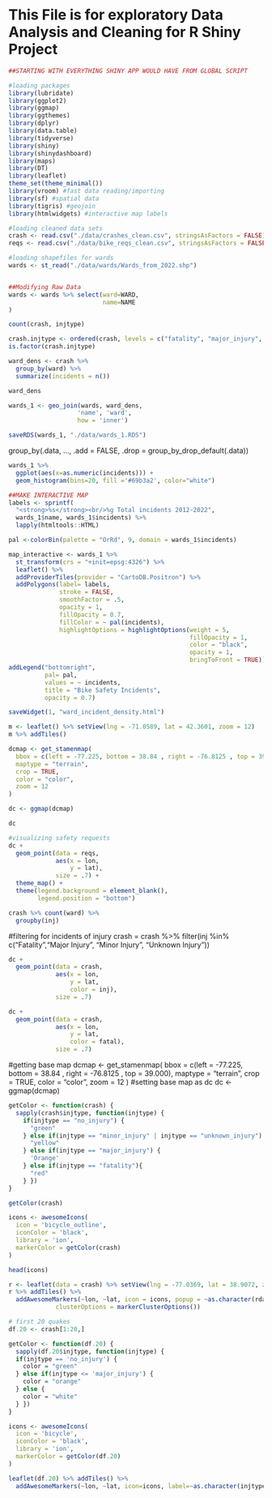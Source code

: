 # This File is for exploratory Data Analysis and Cleaning for R Shiny Project
```r

##STARTING WITH EVERYTHING SHINY APP WOULD HAVE FROM GLOBAL SCRIPT

#loading packages
library(lubridate)
library(ggplot2)
library(ggmap)
library(ggthemes)
library(dplyr)
library(data.table)
library(tidyverse)
library(shiny)
library(shinydashboard)
library(maps)
library(DT)
library(leaflet)
theme_set(theme_minimal())
library(vroom) #fast data reading/importing
library(sf) #spatial data
library(tigris) #geojoin
library(htmlwidgets) #interactive map labels

#loading cleaned data sets
crash <- read.csv("./data/crashes_clean.csv", stringsAsFactors = FALSE) #cleaned crash data involving at least one bicycle between 2012-2022
reqs <- read.csv("./data/bike_reqs_clean.csv", stringsAsFactors = FALSE) #Safety requests shared by bikers

#loading shapefiles for wards
wards <- st_read("./data/wards/Wards_from_2022.shp")


##Modifying Raw Data
wards <- wards %>% select(ward=WARD,
                          name=NAME
)
```



```r
count(crash, injtype)
```
```r
crash.injtype <- ordered(crash, levels = c("fatality", "major_injury", "minor_injury", "unknown_injury", "no_injury"))
is.factor(crash.injtype)
```


```r
ward_dens <- crash %>%
  group_by(ward) %>%
  summarize(incidents = n())

```
```r
ward_dens
```


```r
wards_1 <- geo_join(wards, ward_dens,
                   'name', 'ward',
                   how = 'inner')
```
```r
saveRDS(wards_1, "./data/wards_1.RDS")
```


group_by(.data, ..., .add = FALSE, .drop = group_by_drop_default(.data))

```r
wards_1 %>%
  ggplot(aes(x=as.numeric(incidents))) +
  geom_histogram(bins=20, fill ='#69b3a2', color="white")
```

```r
##MAKE INTERACTIVE MAP
labels <- sprintf(
  "<strong>%s</strong><br/>%g Total incidents 2012-2022",
  wards_1$name, wards_1$incidents) %>%
  lapply(htmltools::HTML)

pal <-colorBin(palette = "OrRd", 9, domain = wards_1$incidents)

map_interactive <- wards_1 %>%
  st_transform(crs = "+init=epsg:4326") %>%
  leaflet() %>%
  addProviderTiles(provider = "CartoDB.Positron") %>%
  addPolygons(label= labels,
              stroke = FALSE,
              smoothFactor = .5,
              opacity = 1,
              fillOpacity = 0.7,
              fillColor = ~ pal(incidents),
              highlightOptions = highlightOptions(weight = 5,
                                                  fillOpacity = 1,
                                                  color = "black",
                                                  opacity = 1,
                                                  bringToFront = TRUE))
addLegend("bottomright",
          pal= pal,
          values = ~ incidents,
          title = "Bike Safety Incidents",
          opacity = 0.7)

saveWidget(1, "ward_incident_density.html")
```






```r
m <- leaflet() %>% setView(lng = -71.0589, lat = 42.3601, zoom = 12)
m %>% addTiles()
```





































































```r
dcmap <- get_stamenmap(
  bbox = c(left = -77.225, bottom = 38.84 , right = -76.8125 , top = 39.000),
  maptype = "terrain",
  crop = TRUE,
  color = "color",
  zoom = 12
)
```
```r
dc <- ggmap(dcmap)
```

```r
dc
```
```r
#visualizing safety requests
dc +
  geom_point(data = reqs,
             aes(x = lon,
                 y = lat),
             size = .7) +
  theme_map() +
  theme(legend.background = element_blank(),
        legend.position = "bottom")

```

```r
crash %>% count(ward) %>%
  groupby(inj)
```
#filtering for incidents of injury
crash = crash %>% filter(inj %in% c("Fatality","Major Injury", "Minor Injury", "Unknown Injury"))

```r

dc +
  geom_point(data = crash,
             aes(x = lon,
                 y = lat,
                 color = inj),
             size = .7)

```


```r

dc +
  geom_point(data = crash,
             aes(x = lon,
                 y = lat,
                 color = fatal),
             size = .7)
```



#getting base map
dcmap <- get_stamenmap(
  bbox = c(left = -77.225, bottom = 38.84 , right = -76.8125 , top = 39.000),
  maptype = "terrain",
  crop = TRUE,
  color = "color",
  zoom = 12
)
#setting base map as dc
dc <- ggmap(dcmap)

```r
getColor <- function(crash) {
  sapply(crash$injtype, function(injtype) {
    if(injtype == "no_injury") {
      "green"
    } else if(injtype == "minor_injury" | injtype == "unknown_injury") {
      "yellow"
    } else if(injtype == "major_injury") {
      'Orange'
    } else if(injtype == "fatality"){
      "red"
    } })
}
```
```r
getColor(crash)
```
```r
icons <- awesomeIcons(
  icon = 'bicycle_outline',
  iconColor = 'black',
  library = 'ion',
  markerColor = getColor(crash)
)
```


```r
head(icons)
```
```r
r <- leaflet(data = crash) %>% setView(lng = -77.0369, lat = 38.9072, zoom = 12)
r %>% addTiles() %>%
  addAwesomeMarkers(~lon, ~lat, icon = icons, popup = ~as.character(rdate), label = ~as.character(injtype),
             clusterOptions = markerClusterOptions())
```
```r
# first 20 quakes
df.20 <- crash[1:20,]

getColor <- function(df.20) {
  sapply(df.20$injtype, function(injtype) {
  if(injtype == 'no_injury') {
    color = "green"
  } else if(injtype <= 'major_injury') {
    color = "orange"
  } else {
    color = "white"
  } })
}

icons <- awesomeIcons(
  icon = 'bicycle',
  iconColor = 'black',
  library = 'ion',
  markerColor = getColor(df.20)
)

leaflet(df.20) %>% addTiles() %>%
  addAwesomeMarkers(~lon, ~lat, icon=icons, label=~as.character(injtype))
```

